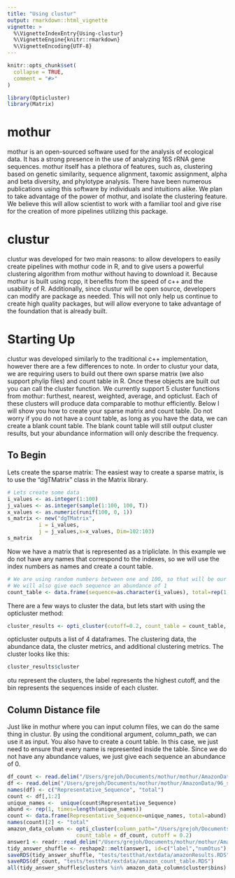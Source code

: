```yaml
---
title: "Using clustur"
output: rmarkdown::html_vignette
vignette: >
  %\VignetteIndexEntry{Using-clustur}
  %\VignetteEngine{knitr::rmarkdown}
  %\VignetteEncoding{UTF-8}
---
```


```r
knitr::opts_chunk$set(
  collapse = TRUE,
  comment = "#>"
)
```

```r
library(Opticluster)
library(Matrix)
```

# mothur
mothur is an open-sourced software used for the analysis of ecological data. It has a strong presence in the use of analyzing 16S rRNA gene sequences.
mothur itself has a plethora of features, such as, clustering based on genetic similarity, sequence alignment, taxomic assignment, alpha and beta diversity,
and phylotype analysis. There have been numerous publications using this software by individuals and intuitions alike. We plan to take advantage of the power of
mothur, and isolate the clustering feature. We believe this will allow scientist to work with a familiar tool and give rise for the creation of more pipelines
utilizing this package.


# clustur
clustur was developed for two main reasons: to allow developers to easily create pipelines with mothur code in R, and to give users a powerful
clustering algorithm from mothur without having to download it. Because mothur is built using rcpp, it benefits from the speed of c++
and the usability of R. Additionally, since clustur will be open source, developers can modify are package as needed. This will not only
help us continue to create high quality packages, but will allow everyone to take advantage of the foundation that is already built.

# Starting Up
clustur was developed similarly to the traditional c++ implementation, however there are a few differences to note. In order to clustur
your data, we are requiring users to build out there own sparse matrix (we also support phylip files) and count table in R. Once these
objects are built out you can call the cluster function. We currently support 5 cluster functions from mothur: furthest, nearest,
weighted, average, and opticlust. Each of these clusters will produce data comparable to mothur efficiently. Below I will show you
how to create your sparse matrix and count table. Do not worry if you do not have a count table, as long as you have the data,
we can create a blank count table. The blank count table will still output cluster results, but your abundance information will
only describe the frequency.

## To Begin
Lets create the sparse matrix:
The easiest way to create a sparse matrix, is to use the "dgTMatrix" class in the Matrix library.
```r
# Lets create some data
i_values <- as.integer(1:100)
j_values <- as.integer(sample(1:100, 100, T))
x_values <- as.numeric(runif(100, 0, 1))
s_matrix <- new("dgTMatrix",
          i = i_values,
          j = j_values,x=x_values, Dim=102:103)
s_matrix
```

Now we have a matrix that is represented as a tripliclate. In this example we do not have any names that correspond to the indexes, so we will use the index numbers as names and create a count table.

```r
# We are using random numbers between one and 100, so that will be our first column
# We will also give each sequence an abundance of 1
count_table <- data.frame(sequence=as.character(i_values), total=rep(1,times=100))

```

There are a few ways to cluster the data, but lets start with using the opticluster method:

```r
cluster_results <- opti_cluster(cutoff=0.2, count_table = count_table, sparse_matrix=s_matrix)
```

opticluster outputs a list of 4 dataframes. The clustering data, the abundance data, the cluster metrics, and additional clustering metrics. The cluster looks like this:

```r
cluster_results$cluster
```

otu represent the clusters, the label represents the highest cutoff, and the bin represents the sequences inside of each cluster.


## Column Distance file
Just like in mothur where you can input column files, we can do the same thing in clustur. By using the conditional argument, column_path, we can use it
as input. You also have to create a count table. In this case, we just need to ensure that every name is represented inside the table. Since we do not have any abundance values, we just give each sequence an abundance of 0.

```r
df_count <- read.delim("/Users/grejoh/Documents/mothur/mothur/AmazonData/amazon1.count_table")
df <- read.delim("/Users/grejoh/Documents/mothur/mothur/AmazonData/96_sq_column_amazon.dist", header = FALSE)
names(df) <- c("Representative_Sequence", "total")
count <- df[,1:2]
unique_names <-  unique(count$Representative_Sequence) 
abund <- rep(1, times=length(unique_names))
count <- data.frame(Representative_Sequence=unique_names, total=abund)
names(count)[2] <- "total"
amazon_data_column <- opti_cluster(column_path="/Users/grejoh/Documents/mothur/mothur/AmazonData/96_sq_column_amazon.dist", 
                      count_table = df_count, cutoff = 0.2)
answer1 <- readr::read_delim("/Users/grejoh/Documents/mothur/mothur/AmazonData/96_sq_column_amazon.opti_mcc.list",delim="\t")
tidy_answer_shuffle <- reshape2::melt(answer1, id=c("label","numOtus"), variable.names="OTU", value.name="clusters")
saveRDS(tidy_answer_shuffle, "tests/testthat/extdata/amazonResults.RDS")
saveRDS(df_count, "tests/testthat/extdata/amazon_count_table.RDS")
all(tidy_answer_shuffle$clusters %in% amazon_data_column$cluster$bins)

```






